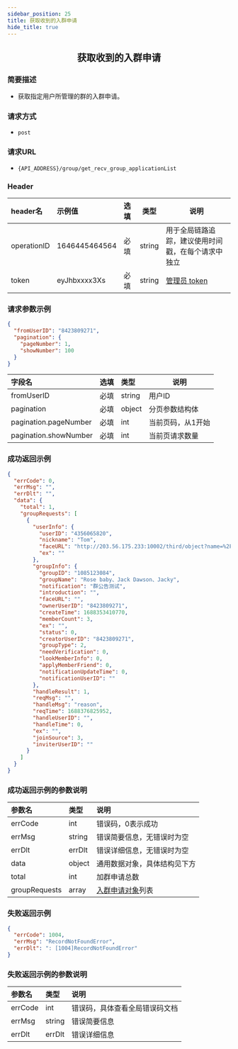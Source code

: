 ```yaml
---
sidebar_position: 25
title: 获取收到的入群申请
hide_title: true
---
```


<center>

## 获取收到的入群申请

</center>

### 简要描述
- 获取指定用户所管理的群的入群申请。
### 请求方式
- `post` 
### 请求URL
- `{API_ADDRESS}/group/get_recv_group_applicationList` 


### Header
|header名|示例值|选填|类型|说明|
|:----    |:-------    |:--- |---|------      |
|operationID|1646445464564|必填|string|用于全局链路追踪，建议使用时间戳，在每个请求中独立|
|token|eyJhbxxxx3Xs|必填|string|[管理员 token](docs/restapi/apis/authenticationManagement/getToken.mdx)|


### 请求参数示例


```json
{
  "fromUserID": "8423809271",
  "pagination": {
    "pageNumber": 1,
    "showNumber": 100
  }
}
```
|字段名|选填|类型|说明|
|:----    |:-------    |:--- |---|
|fromUserID|必填|string|用户ID|
|pagination|必填|object|分页参数结构体|
|pagination.pageNumber|必填|int|当前页码，从1开始|
|pagination.showNumber|必填|int|当前页请求数量|
### 成功返回示例


```json
{
  "errCode": 0,
  "errMsg": "",
  "errDlt": "",
  "data": {
    "total": 1,
    "groupRequests": [
      {
        "userInfo": {
          "userID": "4356065820",
          "nickname": "Tom",
          "faceURL": "http://203.56.175.233:10002/third/object?name=%2Fdata%2Fuser%2F0%2Fcn.rentsoft.flutter.openim.consumer.base.open%2Fcache%2Fimage_cropper_1688350826192.jpg",
          "ex": ""
        },
        "groupInfo": {
          "groupID": "1085123084",
          "groupName": "Rose baby、Jack Dawson、Jacky",
          "notification": "群公告测试",
          "introduction": "",
          "faceURL": "",
          "ownerUserID": "8423809271",
          "createTime": 1688353410770,
          "memberCount": 3,
          "ex": "",
          "status": 0,
          "creatorUserID": "8423809271",
          "groupType": 2,
          "needVerification": 0,
          "lookMemberInfo": 0,
          "applyMemberFriend": 0,
          "notificationUpdateTime": 0,
          "notificationUserID": ""
        },
        "handleResult": 1,
        "reqMsg": "",
        "handleMsg": "reason",
        "reqTime": 1688376825952,
        "handleUserID": "",
        "handleTime": 0,
        "ex": "",
        "joinSource": 3,
        "inviterUserID": ""
      }
    ]
  }
}
```
### 成功返回示例的参数说明


|参数名|类型|说明|
|:----    |:-------    |:--- |
|errCode|int|错误码，0表示成功|
|errMsg|string|错误简要信息，无错误时为空|
|errDlt|errDlt|错误详细信息，无错误时为空|
|data|object|通用数据对象，具体结构见下方|
|total|int|加群申请总数|
|groupRequests|array|[入群申请对象](docs/restapi/commonFields.mdx#grouprequestinfo)列表|
### 失败返回示例


```json
{
  "errCode": 1004,
  "errMsg": "RecordNotFoundError",
  "errDlt": ": [1004]RecordNotFoundError"
}
```
### 失败返回示例的参数说明


|参数名|类型|说明|
|:----    |:-------    |:--- |
|errCode|int|错误码，具体查看全局错误码文档|
|errMsg|string|错误简要信息|
|errDlt|errDlt|错误详细信息|
